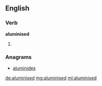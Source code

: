 ==English==

===Verb===
'''aluminised'''

# {{past of|[[aluminise]]}}

===Anagrams===
* [[aluminides#English|aluminides]]

[[de:aluminised]]
[[mg:aluminised]]
[[ml:aluminised]]